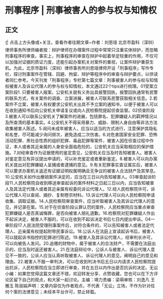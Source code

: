 # 刑事程序 | 刑事被害人的参与权与知情权
## 正文
☝ 点击上方头像或+关注，查看作者往期文章~作者：刘思瑶 北京市盈科（深圳）律师事务所律师编者按：辩护律师在办理案件过程中常常只注重实体辩护，而忽略刑事程序的审查。事实上，刑事程序的审查在辩护中起着举足轻重的作用，不仅可以加强对证据的质证力度，还能引起办案机关对案件的重视，让案件辩护重获生机。为此，北京市盈科（深圳）律师事务所刘思瑶律师开设「刑事程序」写作专栏，探讨刑事案件在管辖、回避、拘留、辩护等程序中的审查与辩护要点，以供读者同仁参考。今天刊发「刑事程序」专栏第七篇文章：刑事被害人的参与权与知情权被害人及诉讼代理人的参与权与知情权，本文通过22个tips进行梳理。01受案立案阶段1. 只要被害人报案，公安机关就有义务出具报警回执，报警回执通常有民警的联系方式，有关案件的调查、立案进展，被害人可联系民警获取相关信息。2.若案件不立案，被害人有权要求公安机关出具不予立案的通知书，以便于被害人可以在收到通知书后向公安机关申请复议或向人民检察院提起侦查监督。02侦查阶段3.被害人可以联系公安机关了解案件的进展，包括罪名、犯罪嫌疑人的羁押情况以及所查清的基本事实。4.公安机关不得采用暴力、威胁、限制人身自由等非法方法收集被害人陈述。5.询问未成年被害人，应当以适当的方式进行，注意保护其隐私和名誉，尽可能减少询问频次，避免造成二次伤害。6.对危害国家安全犯罪、恐怖活动犯罪、黑社会性质的组织犯罪、毒品犯罪等案件，被害人因在侦查过程中作证，本人或者其近亲属的人身安全面临危险的，公安机关应当采取相应的保护措施。7.对经审查作为证据使用的鉴定意见，公安机关应当及时告知被害人。被害人对鉴定意见有异议提出申请的，可以补充鉴定或者重新鉴定。8.被害人可以向办案机关提出对犯罪嫌疑人呈捕或者逮捕的意见。9.有关犯罪事实查证属实后，被害人可以要求办案机关返还有证据证明权属明确且无争议的被害人合法财产及其孳息。10.公安机关如作出撤销案件决定的，应当在三日以内告知被害人。03审查起诉阶段11.人民检察院自收到移送审查起诉的案件材料之日起三日以内，应当告知被害人及其法定代理人或者其近亲属有权委托诉讼代理人。12.经人民检察院许可，诉讼代理人可以查阅、摘抄、复制卷宗材料。13.诉讼代理人可以向人民检察院申请收集、调取证据。14.人民检察院审查案件，应当听取被害人及其诉讼代理人的意见，并记录在案。15.对于在侦查阶段认罪认罚的案件，人民检察院应当重点审查犯罪嫌疑人是否真诚悔罪，是否向被害人赔礼道歉。16.检察院对犯罪嫌疑人作出不起诉决定，被害人不服的，可以在收到不起诉决定书后七日内提出申诉。04一审阶段17.人民法院受理刑事案件后，对符合条件的，可以告知被害人或者法定代理人、近亲属有权提起附带民事诉讼。18.公诉人在法庭上宣读起诉书后，被害人可以就起诉书指控的犯罪进行陈述。19.被害人及其诉讼代理人，经审判长许可，可以向被告人发问。20.追缴的财物中，属于被害人的合法财产，不需要在法庭出示的，应当及时返还被害人。21.在法庭辩论中，公诉人与被害人、诉讼代理人意见不一致的，公诉人应当认真听取被害人、诉讼代理人的意见，阐明自己的意见和理由。22.被害人不服一审判决，可以在收到判决书后五日以内请求人民检察院提出抗诉，人民检察院应当立即进行审查，并在五日以内作出是否抗诉的决定。无讼小编：如果您觉得这篇文章还不错，欢迎转发分享、点赞收藏，您也可以在下方评论区留下自己的观点，和大家一起讨论。主编：靖力责编：梁萌审核：刘逸凡 王雅玉 陈丽娟声明：文章内容仅为作者观点，不代表「无讼」立场，不作为针对任何个案的法律意见；未经本平台许可，禁止转载。